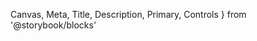   Canvas,
  Meta,
  Title,
  Description,
  Primary,
  Controls
} from '@storybook/blocks'



<Meta of={SegmentedControlStories} />

<Title />

- [Overview](#overview)
- [Props](#props)
- [Configuration Options](#configuration-options)

<Heading>
  ## Overview
  <Description />
</Heading>

<Primary />

## Props

<Controls />

## Configuration Options

### Full Width

<Canvas of={SegmentedControlStories.FullWidth} />

### Equal Width

<Canvas of={SegmentedControlStories.EqualWidth} />

### Mobile

<Canvas of={SegmentedControlStories.IsMobile} />
